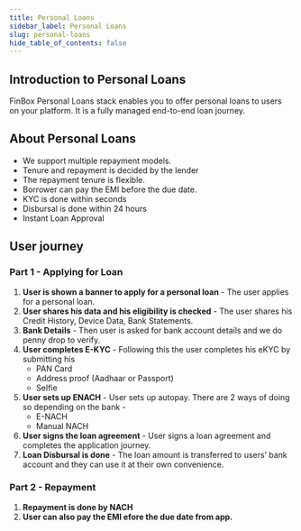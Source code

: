 ```yaml
---
title: Personal Loans
sidebar_label: Personal Loans
slug: personal-loans
hide_table_of_contents: false
---
```



## Introduction to Personal Loans

FinBox Personal Loans stack enables you to offer personal loans to users on your platform. It is a fully managed end-to-end loan journey.

## About Personal Loans

* We support multiple repayment models. 
* Tenure and repayment is decided by the lender
* The repayment tenure is flexible.
* Borrower can pay the EMI before the due date.
* KYC is done within seconds
* Disbursal is done within 24 hours
* Instant Loan Approval


## User journey

### Part 1 - Applying for Loan

1. **User is shown a banner to apply for a personal loan** - The user applies for a personal loan. 
2. **User shares his data and his eligibility is checked** - The user shares his Credit History, Device Data, Bank Statements.
4. **Bank Details** - Then user is asked for bank account details and we do penny drop to verify.
5. **User completes E-KYC** - Following this the user completes his eKYC by submitting his 
    * PAN Card
    * Address proof  (Aadhaar or Passport)
    * Selfie 
6. **User sets up ENACH** - User sets up autopay. There are 2 ways of doing so depending on the bank - 
    * E-NACH
    * Manual NACH
7. **User signs the loan agreement** - User signs a loan agreement and completes the application journey.
8. **Loan Disbursal is done** - The loan amount is transferred to users’ bank account and they can use it at their own convenience.

### Part 2 - Repayment

1. **Repayment is done by NACH**
2. **User can also pay the EMI  efore the due date from app.**









